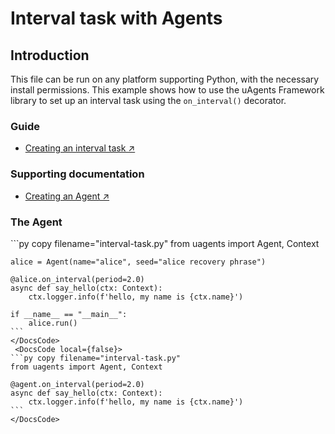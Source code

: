 
# Interval task with Agents

## Introduction

This file can be run on any platform supporting Python, with the necessary install permissions.
This example shows how to use the uAgents Framework library to set up an interval task using the `on_interval()` decorator.

### Guide

- [Creating an interval task ↗️](/guides/agents/interval-task)

### Supporting documentation

- [Creating an Agent ↗️](/guides/agents/create-a-uagent)

### The Agent

<CodeGroup hasCopy isLocalHostedFile>
 <DocsCode local={true}>
    ```py copy filename="interval-task.py"
    from uagents import Agent, Context

    alice = Agent(name="alice", seed="alice recovery phrase")

    @alice.on_interval(period=2.0)
    async def say_hello(ctx: Context):
        ctx.logger.info(f'hello, my name is {ctx.name}')

    if __name__ == "__main__":
        alice.run()
    ```
    </DocsCode>
     <DocsCode local={false}>
    ```py copy filename="interval-task.py"
    from uagents import Agent, Context

    @agent.on_interval(period=2.0)
    async def say_hello(ctx: Context):
        ctx.logger.info(f'hello, my name is {ctx.name}')
    ```
    </DocsCode>
</CodeGroup>
